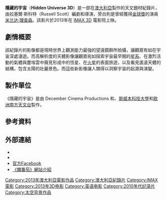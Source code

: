 {{noteTA
|1=zh-cn:探秘宇宙; zh-tw:隱藏的宇宙
}}
{{Infobox film
| name           = Hidden Universe 3D
| image          = Poster for the IMAX 3D movie Hidden Universe.jpg
| image_size     = 250px
| caption        = 
| director       = 拉塞爾·斯科特 	
| producer       = 
| starring       = 
| writer         = 拉塞爾·斯科特
| narrator       = [[米兰达·理查森|米兰达·理查森]]
| editing        = 
| distributor    = 
| released       = 2013年9月5日
| runtime        = 37分鐘<ref>[http://www.si.edu/Imax/Movie/129 Hidden Universe 3D, Smithsonian] {{webarchive|url=https://web.archive.org/web/20150905085807/http://www.si.edu/Imax/movie/129 |date=2015-09-05 }}</ref>
| language       = 英語
}}

'''隱藏的宇宙'''（'''Hidden Universe 3D'''）是一部在[[澳大利亞|澳大利亞]]製作的天文題材紀錄片，由拉塞爾·斯科特（Russell Scott）編劇和導演，旁白則是曾經獲得[[金球獎|金球獎]]的演員[[米兰达·理查森|米兰达·理查森]]。該影片於2013年在 [[IMAX|IMAX 3D]] 電影院上映。

==劇情概要==
該紀錄片的影像都是現時世界上觀測能力最強的望遠鏡群所拍攝，讓觀眾有如在宇宙深處漫遊。而高解析度的天體影像讓觀眾宛如探索宇宙最早期的[[星系|星系]]、在激烈活動的氣體與塵埃雲中窺見形成中的恆星、在[[火星|火星]]的表面旅遊，以及看見遙遠天體的結構，包含太陽的壯麗景色。而這些新影像讓人類得以洞察宇宙的起源與演變。

==製作單位==
《隱藏的宇宙》是由 December Cinema Productions 和{{link-en|維多利亞州電影委員會|Film Victoria}}、[[斯威本科技大學|斯威本科技大學]]和[[欧洲南方天文台|欧洲南方天文台]]製作。

==參考資料==
{{reflist}}

==外部連結==
* {{Official website|http://www.hiddenuniversemovie.com}}
* {{IMDb title|3041334|Hidden Universe 3D}}
* [https://www.facebook.com/HiddenUniverseMovie 官方Facebook] {{Wayback|url=https://www.facebook.com/HiddenUniverseMovie |date=20151203193935 }}
* [http://www.rottentomatoes.com/m/hidden_universe_2013/ 《爛番茄》網站介紹] {{Wayback|url=http://www.rottentomatoes.com/m/hidden_universe_2013/ |date=20171129222432 }}

{{Commons category|Hidden Universe 3D}}

[[Category:2013年澳大利亞電影作品|Category:2013年澳大利亞電影作品]]
[[Category:澳大利亞紀錄片|Category:澳大利亞紀錄片]]
[[Category:IMAX電影|Category:IMAX電影]]
[[Category:2013年3D电影|Category:2013年3D电影]]
[[Category:英语电影|Category:英语电影]]
[[Category:2010年代纪录片|Category:2010年代纪录片]]
[[Category:太空背景作品|Category:太空背景作品]]